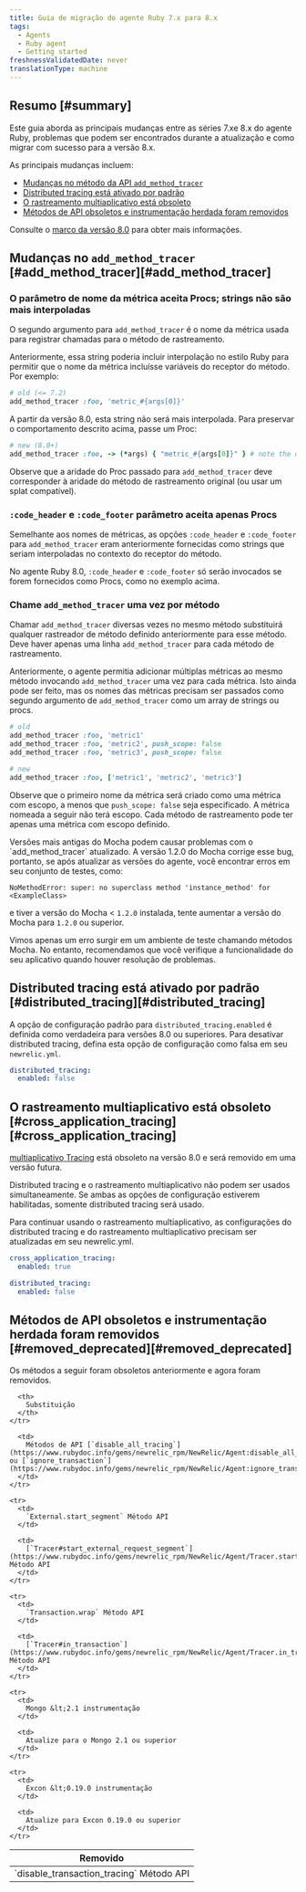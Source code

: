 ```yaml
---
title: Guia de migração do agente Ruby 7.x para 8.x
tags:
  - Agents
  - Ruby agent
  - Getting started
freshnessValidatedDate: never
translationType: machine
---
```


## Resumo [#summary]

Este guia aborda as principais mudanças entre as séries 7.xe 8.x do agente Ruby, problemas que podem ser encontrados durante a atualização e como migrar com sucesso para a versão 8.x.

As principais mudanças incluem:

* [Mudanças no método da API `add_method_tracer`](#add_method_tracer)
* [Distributed tracing está ativado por padrão](#distributed_tracing)
* [O rastreamento multiaplicativo está obsoleto](#cross_application_tracing)
* [Métodos de API obsoletos e instrumentação herdada foram removidos](#removed_deprecated)

Consulte o [marco da versão 8.0](https://github.com/newrelic/newrelic-ruby-agent/milestone/10?closed=1) para obter mais informações.

## Mudanças no `add_method_tracer` [#add\_method\_tracer][#add_method_tracer]

### O parâmetro de nome da métrica aceita Procs; strings não são mais interpoladas

O segundo argumento para `add_method_tracer` é o nome da métrica usada para registrar chamadas para o método de rastreamento.

Anteriormente, essa string poderia incluir interpolação no estilo Ruby para permitir que o nome da métrica incluísse variáveis do receptor do método. Por exemplo:

```ruby
# old (<= 7.2)
add_method_tracer :foo, 'metric_#{args[0]}'
```

A partir da versão 8.0, esta string não será mais interpolada. Para preservar o comportamento descrito acima, passe um Proc:

```ruby
# new (8.0+)
add_method_tracer :foo, -> (*args) { "metric_#{args[0]}" } # note the double-quotes
```

Observe que a aridade do Proc passado para `add_method_tracer` deve corresponder à aridade do método de rastreamento original (ou usar um splat compatível).

### `:code_header` e `:code_footer` parâmetro aceita apenas Procs

Semelhante aos nomes de métricas, as opções `:code_header` e `:code_footer` para `add_method_tracer` eram anteriormente fornecidas como strings que seriam interpoladas no contexto do receptor do método.

No agente Ruby 8.0, `:code_header` e `:code_footer` só serão invocados se forem fornecidos como Procs, como no exemplo acima.

### Chame `add_method_tracer` uma vez por método

Chamar `add_method_tracer` diversas vezes no mesmo método substituirá qualquer rastreador de método definido anteriormente para esse método. Deve haver apenas uma linha `add_method_tracer` para cada método de rastreamento.

Anteriormente, o agente permitia adicionar múltiplas métricas ao mesmo método invocando `add_method_tracer` uma vez para cada métrica. Isto ainda pode ser feito, mas os nomes das métricas precisam ser passados como segundo argumento de `add_method_tracer` como um array de strings ou procs.

```ruby
# old
add_method_tracer :foo, 'metric1'
add_method_tracer :foo, 'metric2', push_scope: false
add_method_tracer :foo, 'metric3', push_scope: false
```

```ruby
# new
add_method_tracer :foo, ['metric1', 'metric2', 'metric3']
```

Observe que o primeiro nome da métrica será criado como uma métrica com escopo, a menos que `push_scope: false` seja especificado. A métrica nomeada a seguir não terá escopo. Cada método de rastreamento pode ter apenas uma métrica com escopo definido.

<Callout variant="tip">
  Versões mais antigas do Mocha podem causar problemas com o `add_method_tracer` atualizado. A versão 1.2.0 do Mocha corrige esse bug, portanto, se após atualizar as versões do agente, você encontrar erros em seu conjunto de testes, como:

  ```
  NoMethodError: super: no superclass method 'instance_method' for <ExampleClass>
  ```

  e tiver a versão do Mocha &lt; `1.2.0` instalada, tente aumentar a versão do Mocha para `1.2.0` ou superior.

  Vimos apenas um erro surgir em um ambiente de teste chamando métodos Mocha. No entanto, recomendamos que você verifique a funcionalidade do seu aplicativo quando houver resolução de problemas.
</Callout>

## Distributed tracing está ativado por padrão [#distributed\_tracing][#distributed_tracing]

A opção de configuração padrão para `distributed_tracing.enabled` é definida como verdadeira para versões 8.0 ou superiores. Para desativar distributed tracing, defina esta opção de configuração como falsa em seu `newrelic.yml`.

```yml
distributed_tracing:
  enabled: false
```

## O rastreamento multiaplicativo está obsoleto [#cross\_application\_tracing][#cross_application_tracing]

[multiaplicativo Tracing](/docs/agents/ruby-agent/features/cross-application-tracing-ruby/) está obsoleto na versão 8.0 e será removido em uma versão futura.

<Callout variant="tip">
  Distributed tracing e o rastreamento multiaplicativo não podem ser usados simultaneamente. Se ambas as opções de configuração estiverem habilitadas, somente distributed tracing será usado.

  Para continuar usando o rastreamento multiaplicativo, as configurações do distributed tracing e do rastreamento multiaplicativo precisam ser atualizadas em seu newrelic.yml.

  ```yml
  cross_application_tracing:
    enabled: true

  distributed_tracing:
    enabled: false
  ```
</Callout>

## Métodos de API obsoletos e instrumentação herdada foram removidos [#removed\_deprecated][#removed_deprecated]

Os métodos a seguir foram obsoletos anteriormente e agora foram removidos.

<table>
  <thead>
    <tr>
      <th>
        Removido
      </th>

      <th>
        Substituição
      </th>
    </tr>
  </thead>

  <tbody>
    <tr>
      <td>
        `disable_transaction_tracing` Método API
      </td>

      <td>
        Métodos de API [`disable_all_tracing`](https://www.rubydoc.info/gems/newrelic_rpm/NewRelic/Agent:disable_all_tracing) ou [`ignore_transaction`](https://www.rubydoc.info/gems/newrelic_rpm/NewRelic/Agent:ignore_transaction)
      </td>
    </tr>

    <tr>
      <td>
        `External.start_segment` Método API
      </td>

      <td>
        [`Tracer#start_external_request_segment`](https://www.rubydoc.info/gems/newrelic_rpm/NewRelic/Agent/Tracer.start_external_request_segment) Método API
      </td>
    </tr>

    <tr>
      <td>
        `Transaction.wrap` Método API
      </td>

      <td>
        [`Tracer#in_transaction`](https://www.rubydoc.info/gems/newrelic_rpm/NewRelic/Agent/Tracer.in_transaction) Método API
      </td>
    </tr>

    <tr>
      <td>
        Mongo &lt;2.1 instrumentação
      </td>

      <td>
        Atualize para o Mongo 2.1 ou superior
      </td>
    </tr>

    <tr>
      <td>
        Excon &lt;0.19.0 instrumentação
      </td>

      <td>
        Atualize para Excon 0.19.0 ou superior
      </td>
    </tr>
  </tbody>
</table>